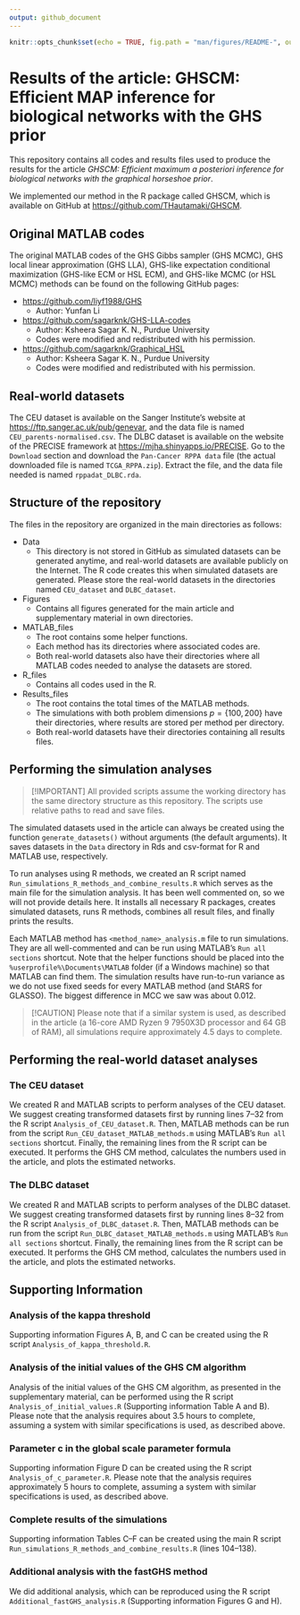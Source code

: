 ```yaml
---
output: github_document
---
```


```r
knitr::opts_chunk$set(echo = TRUE, fig.path = "man/figures/README-", out.width = "100%")
```

# Results of the article: GHSCM: Efficient MAP inference for biological networks with the GHS prior

This repository contains all codes and results files used to produce the results for the article *GHSCM: Efficient maximum a posteriori inference for biological networks with the graphical horseshoe prior*.

We implemented our method in the R package called GHSCM, which is available on GitHub at <https://github.com/THautamaki/GHSCM>.

## Original MATLAB codes

The original MATLAB codes of the GHS Gibbs sampler (GHS MCMC), GHS local linear approximation (GHS LLA), GHS-like expectation conditional maximization (GHS-like ECM or HSL ECM), and GHS-like MCMC (or HSL MCMC) methods can be found on the following GitHub pages:

-   <https://github.com/liyf1988/GHS>
    -   Author: Yunfan Li
-   <https://github.com/sagarknk/GHS-LLA-codes>
    -   Author: Ksheera Sagar K. N., Purdue University
    -   Codes were modified and redistributed with his permission.
-   <https://github.com/sagarknk/Graphical_HSL>
    -   Author: Ksheera Sagar K. N., Purdue University
    -   Codes were modified and redistributed with his permission.

## Real-world datasets

The CEU dataset is available on the Sanger Institute's website at <https://ftp.sanger.ac.uk/pub/genevar>, and the data file is named `CEU_parents-normalised.csv`. The DLBC dataset is available on the website of the PRECISE framework at <https://mjha.shinyapps.io/PRECISE>. Go to the `Download` section and download the `Pan-Cancer RPPA data` file (the actual downloaded file is named `TCGA_RPPA.zip`). Extract the file, and the data file needed is named `rppadat_DLBC.rda`.

## Structure of the repository

The files in the repository are organized in the main directories as follows:

-   Data
    -   This directory is not stored in GitHub as simulated datasets can be generated anytime, and real-world datasets are available publicly on the Internet. The R code creates this when simulated datasets are generated. Please store the real-world datasets in the directories named `CEU_dataset` and `DLBC_dataset`.
-   Figures
    -   Contains all figures generated for the main article and supplementary material in own directories.
-   MATLAB_files
    -   The root contains some helper functions.
    -   Each method has its directories where associated codes are.
    -   Both real-world datasets also have their directories where all MATLAB codes needed to analyse the datasets are stored.
-   R_files
    -   Contains all codes used in the R.
-   Results_files
    -   The root contains the total times of the MATLAB methods.
    -   The simulations with both problem dimensions $p = \{100, 200\}$ have their directories, where results are stored per method per directory.
    -   Both real-world datasets have their directories containing all results files.

## Performing the simulation analyses

> [!IMPORTANT]
> All provided scripts assume the working directory has the same directory structure as this repository. The scripts use relative paths to read and save files.

The simulated datasets used in the article can always be created using the function `generate_datasets()` without arguments (the default arguments). It saves datasets in the `Data` directory in Rds and csv-format for R and MATLAB use, respectively.

To run analyses using R methods, we created an R script named `Run_simulations_R_methods_and_combine_results.R` which serves as the main file for the simulation analysis. It has been well commented on, so we will not provide details here. It installs all necessary R packages, creates simulated datasets, runs R methods, combines all result files, and finally prints the results.

Each MATLAB method has `<method_name>_analysis.m` file to run simulations. They are all well-commented and can be run using MATLAB's `Run all sections` shortcut. Note that the helper functions should be placed into the `%userprofile%\Documents\MATLAB` folder (if a Windows machine) so that MATLAB can find them. The simulation results have run-to-run variance as we do not use fixed seeds for every MATLAB method (and StARS for GLASSO). The biggest difference in MCC we saw was about 0.012.

>[!CAUTION]
>Please note that if a similar system is used, as described in the article (a 16-core AMD Ryzen 9 7950X3D processor and 64 GB of RAM), all simulations require approximately 4.5 days to complete.

## Performing the real-world dataset analyses

### The CEU dataset

We created R and MATLAB scripts to perform analyses of the CEU dataset. We suggest creating transformed datasets first by running lines 7--32 from the R script `Analysis_of_CEU_dataset.R`. Then, MATLAB methods can be run from the script `Run_CEU_dataset_MATLAB_methods.m` using MATLAB's `Run all sections` shortcut. Finally, the remaining lines from the R script can be executed. It performs the GHS CM method, calculates the numbers used in the article, and plots the estimated networks.

### The DLBC dataset

We created R and MATLAB scripts to perform analyses of the DLBC dataset. We suggest creating transformed datasets first by running lines 8--32 from the R script `Analysis_of_DLBC_dataset.R`. Then, MATLAB methods can be run from the script `Run_DLBC_dataset_MATLAB_methods.m` using MATLAB's `Run all sections` shortcut. Finally, the remaining lines from the R script can be executed. It performs the GHS CM method, calculates the numbers used in the article, and plots the estimated networks.

## Supporting Information

### Analysis of the kappa threshold

Supporting information Figures A, B, and C can be created using the R script `Analysis_of_kappa_threshold.R`.

### Analysis of the initial values of the GHS CM algorithm

Analysis of the initial values of the GHS CM algorithm, as presented in the supplementary material, can be performed using the R script `Analysis_of_initial_values.R` (Supporting information Table A and B). Please note that the analysis requires about 3.5 hours to complete, assuming a system with similar specifications is used, as described above.

### Parameter c in the global scale parameter formula

Supporting information Figure D can be created using the R script `Analysis_of_c_parameter.R`. Please note that the analysis requires approximately 5 hours to complete, assuming a system with similar specifications is used, as described above.

### Complete results of the simulations

Supporting information Tables C--F can be created using the main R script `Run_simulations_R_methods_and_combine_results.R` (lines 104--138).

### Additional analysis with the fastGHS method

We did additional analysis, which can be reproduced using the R script `Additional_fastGHS_analysis.R` (Supporting information Figures G and H).
